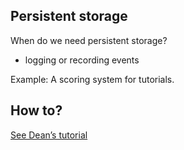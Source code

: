 ## Persistent storage

When do we need persistent storage?

- logging or recording events

Example: A scoring system for tutorials.


## How to?


[See Dean's tutorial](https://deanattali.com/blog/shiny-persistent-data-storage/#gsheets)